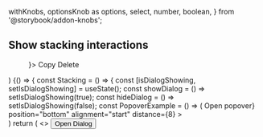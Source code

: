   withKnobs,
  optionsKnob as options,
  select,
  number,
  boolean,
} from '@storybook/addon-knobs';


<Meta title="Components/Popovers/Stacking" />

## Show stacking interactions

  <Menu trigger={<Button label="Menu trigger" hasCaret />}>
    <MenuItem>
      Copy
    </MenuItem>
    <MenuItem>
      Delete
    </MenuItem>
  </Menu>
)

<Preview>
  <Story name="Stacking" height={100}>
    {() => {
      const Stacking = () => {
        const [isDialogShowing, setIsDialogShowing] = useState();
        const showDialog = () => setIsDialogShowing(true);
        const hideDialog = () => setIsDialogShowing(false);
        const PopoverExample = () => (
            <Popover
                trigger={<button>Open popover</button>}
                position="bottom"
                alignment="start"
                distance={8}
            >
                <div className="bgColor--white rounded--all elevation--2 padding--all">
                    <Stacking />
                </div>
            </Popover>
        )
        return (
            <>
            <button onClick={showDialog}>Open Dialog</button>
            <MenuExample />
            <PopoverExample />
            <Dialog
                isOpen={isDialogShowing}
                content={<Stacking />}
                onDismiss={hideDialog}
            />
            </>
        )
      } 
      return (
        <Stacking />
      )
    }}
  </Story>
</Preview>